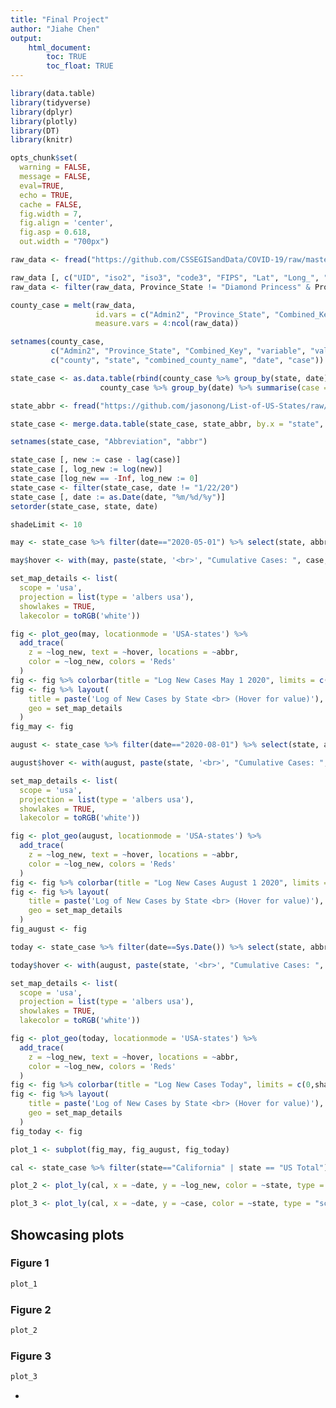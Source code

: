 ```yaml
---
title: "Final Project"
author: "Jiahe Chen"
output: 
    html_document:
        toc: TRUE
        toc_float: TRUE
---
```


```r
library(data.table)
library(tidyverse)
library(dplyr)
library(plotly)
library(DT)
library(knitr)

opts_chunk$set(
  warning = FALSE,
  message = FALSE,
  eval=TRUE,
  echo = TRUE,
  cache = FALSE,
  fig.width = 7, 
  fig.align = 'center',
  fig.asp = 0.618,
  out.width = "700px")
```

```r

raw_data <- fread("https://github.com/CSSEGISandData/COVID-19/raw/master/csse_covid_19_data/csse_covid_19_time_series/time_series_covid19_confirmed_US.csv")

raw_data [, c("UID", "iso2", "iso3", "code3", "FIPS", "Lat", "Long_", "Country_Region") := NULL]
raw_data <- filter(raw_data, Province_State != "Diamond Princess" & Province_State != "Grand Princess")

county_case = melt(raw_data,
                   id.vars = c("Admin2", "Province_State", "Combined_Key"),
                   measure.vars = 4:ncol(raw_data))

setnames(county_case,
         c("Admin2", "Province_State", "Combined_Key", "variable", "value"),
         c("county", "state", "combined_county_name", "date", "case"))

state_case <- as.data.table(rbind(county_case %>% group_by(state, date) %>% summarise(case = sum(case)),
                    county_case %>% group_by(date) %>% summarise(case = sum(case), state = "US Total")))

state_abbr <- fread("https://github.com/jasonong/List-of-US-States/raw/master/states.csv")

state_case <- merge.data.table(state_case, state_abbr, by.x = "state", by.y = "State", all = TRUE)

setnames(state_case, "Abbreviation", "abbr")

state_case [, new := case - lag(case)]
state_case [, log_new := log(new)]
state_case [log_new == -Inf, log_new := 0]
state_case <- filter(state_case, date != "1/22/20")
state_case [, date := as.Date(date, "%m/%d/%y")]
setorder(state_case, state, date)
```

```r

shadeLimit <- 10

may <- state_case %>% filter(date=="2020-05-01") %>% select(state, abbr, case, new, log_new)

may$hover <- with(may, paste(state, '<br>', "Cumulative Cases: ", case, '<br>', "New Cases: ", new))

set_map_details <- list(
  scope = 'usa',
  projection = list(type = 'albers usa'),
  showlakes = TRUE,
  lakecolor = toRGB('white'))

fig <- plot_geo(may, locationmode = 'USA-states') %>% 
  add_trace(
    z = ~log_new, text = ~hover, locations = ~abbr,
    color = ~log_new, colors = 'Reds'
  )
fig <- fig %>% colorbar(title = "Log New Cases May 1 2020", limits = c(0,shadeLimit))
fig <- fig %>% layout(
    title = paste('Log of New Cases by State <br> (Hover for value)'),
    geo = set_map_details
  )
fig_may <- fig

august <- state_case %>% filter(date=="2020-08-01") %>% select(state, abbr, case, new, log_new)

august$hover <- with(august, paste(state, '<br>', "Cumulative Cases: ", case, '<br>', "New Cases: ", new))

set_map_details <- list(
  scope = 'usa',
  projection = list(type = 'albers usa'),
  showlakes = TRUE,
  lakecolor = toRGB('white'))

fig <- plot_geo(august, locationmode = 'USA-states') %>% 
  add_trace(
    z = ~log_new, text = ~hover, locations = ~abbr,
    color = ~log_new, colors = 'Reds'
  )
fig <- fig %>% colorbar(title = "Log New Cases August 1 2020", limits = c(0,shadeLimit))
fig <- fig %>% layout(
    title = paste('Log of New Cases by State <br> (Hover for value)'),
    geo = set_map_details
  )
fig_august <- fig

today <- state_case %>% filter(date==Sys.Date()) %>% select(state, abbr, case, new, log_new)

today$hover <- with(august, paste(state, '<br>', "Cumulative Cases: ", case, '<br>', "New Cases: ", new))

set_map_details <- list(
  scope = 'usa',
  projection = list(type = 'albers usa'),
  showlakes = TRUE,
  lakecolor = toRGB('white'))

fig <- plot_geo(today, locationmode = 'USA-states') %>% 
  add_trace(
    z = ~log_new, text = ~hover, locations = ~abbr,
    color = ~log_new, colors = 'Reds'
  )
fig <- fig %>% colorbar(title = "Log New Cases Today", limits = c(0,shadeLimit))
fig <- fig %>% layout(
    title = paste('Log of New Cases by State <br> (Hover for value)'),
    geo = set_map_details
  )
fig_today <- fig

plot_1 <- subplot(fig_may, fig_august, fig_today)

```

```r
cal <- state_case %>% filter(state=="California" | state == "US Total")

plot_2 <- plot_ly(cal, x = ~date, y = ~log_new, color = ~state, type = "scatter", mode = "lines")

plot_3 <- plot_ly(cal, x = ~date, y = ~case, color = ~state, type = "scatter", mode = "lines")
```

## Showcasing plots {.tabset}

### Figure 1

```r
plot_1
```

### Figure 2

```r
plot_2
```

### Figure 3

```r
plot_3
```

{-}

